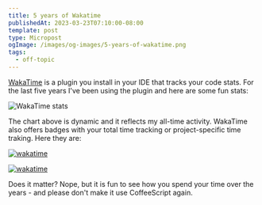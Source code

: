 ```yaml
---
title: 5 years of Wakatime
publishedAt: 2023-03-23T07:10:00-08:00
template: post
type: Micropost
ogImage: /images/og-images/5-years-of-wakatime.png
tags:
  - off-topic
---
```


[WakaTime](http://wakatime.com) is a plugin you install in your IDE that tracks your code stats. For the last five years I've been using the plugin and here are some fun stats:

![WakaTime stats](https://wakatime.com/share/@leonardofaria/3e931273-b7f1-4e5c-aa72-e7323219ac4c.svg)

The chart above is dynamic and it reflects my all-time activity. WakaTime also offers badges with your total time tracking or project-specific time traking. Here they are:

[![wakatime](https://wakatime.com/badge/user/cbdf18ed-26ac-43b6-936c-d006efa2bec0.svg)](https://wakatime.com/@cbdf18ed-26ac-43b6-936c-d006efa2bec0)

[![wakatime](https://wakatime.com/badge/user/cbdf18ed-26ac-43b6-936c-d006efa2bec0/project/40437f95-c482-42a2-bbb9-3d66e1573724.svg)](https://wakatime.com/badge/user/cbdf18ed-26ac-43b6-936c-d006efa2bec0/project/40437f95-c482-42a2-bbb9-3d66e1573724)

Does it matter? Nope, but it is fun to see how you spend your time over the years - and please don't make it use CoffeeScript again.
